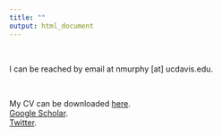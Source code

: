 ```yaml
---
title: ""
output: html_document
---
```


\

I can be reached by email at nmurphy [at] ucdavis.edu. 

\

My CV can be downloaded [here](https://drive.google.com/file/d/1tS-dopNDASnJzRlkYdwzm7V-nxTVAf-U/view?usp=sharing).
\
[Google Scholar](https://scholar.google.com/citations?user=aL3Im8UAAAAJ&hl=en).
\
[Twitter](https://x.com/MurphyAtticus).